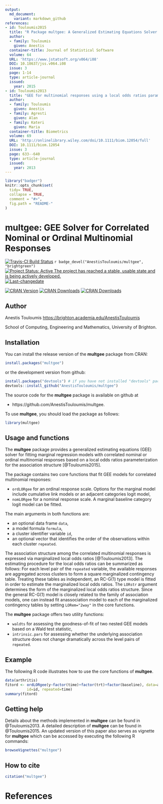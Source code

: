 ```yaml
---
output:
  md_document:
    variant: markdown_github
references:
- id: Touloumis2015
  title: "R Package multgee: A Generalized Estimating Equations Solver for Multinomial Responses"
  author:
  - family: Touloumis
    given: Anestis
  container-title: Journal of Statistical Software
  volume: 64
  URL: 'https://www.jstatsoft.org/v064/i08'
  DOI: 10.18637/jss.v064.i08
  issue: 3
  page: 1-14
  type: article-journal
  issued:
    year: 2015
- id: Touloumis2013
  title: "GEE for multinomial responses using a local odds ratios parameterization"
  author:
  - family: Touloumis
    given: Anestis
  - family: Agresti
    given: Alan
  - family: Kateri
    given: Maria
  container-title: Biometrics
  volume: 69
  URL: 'http://onlinelibrary.wiley.com/doi/10.1111/biom.12054/full'
  DOI: 10.1111/biom.12054
  issue: 3
  page: 633--640
  type: article-journal
  issued:
    year: 2013
---
```


<!-- README.md is generated from README.Rmd. Please edit that file -->

```r
library("badger")
knitr::opts_chunk$set(
  tidy= TRUE,
  collapse = TRUE,
  comment = "#>",
  fig.path = "README-"
)
```

# multgee: GEE Solver for Correlated Nominal or Ordinal Multinomial Responses


[![Travis-CI Build Status](https://travis-ci.org/AnestisTouloumis/multgee.svg?branch=master)](https://travis-ci.org/AnestisTouloumis/multgee)
`r badge_devel("AnestisTouloumis/multgee", "brightgreen")`
[![Project Status: Active The project has reached a stable, usable state and is being actively developed.](http://www.repostatus.org/badges/latest/active.svg)](http://www.repostatus.org/#active) 
[![Last-changedate](https://img.shields.io/badge/last%20change-`r gsub('-', '--', Sys.Date())`-brightgreen.svg)](/commits/master)


[![CRAN Version](http://www.r-pkg.org/badges/version/multgee?color=blue)](https://cran.r-project.org/package=multgee)
[![CRAN Downloads](http://cranlogs.r-pkg.org/badges/grand-total/multgee?color=blue)](http://cranlogs.r-pkg.org/badges/grand-total/multgee)
[![CRAN Downloads](http://cranlogs.r-pkg.org/badges/multgee)](http://cran.rstudio.com/web/packages/multgee/index.html)


## Author

Anestis Touloumis <https://brighton.academia.edu/AnestisTouloumis>

School of Computing, Engineering and Mathematics, University of Brighton. 


## Installation

You can install the release version of the **multgee** package from CRAN:

```r
install.packages("multgee")
```

or the development version from github:

```r
install.packages("devtools") # if you have not installed "devtools" package
devtools::install_github("AnestisTouloumis/multgee")
```

The source code for the **multgee** package is available on github at

- https://github.com/AnestisTouloumis/multgee.

To use **multgee**, you should load the package as follows:

```r
library(multgee)
```

## Usage and functions

The **multgee** package provides a generalized estimating equations (GEE) solver for fitting marginal regression models with correlated nominal or ordinal multinomial responses based on a local odds ratios parameterization for the association structure [@Touloumis2015].


The package contains two core functions that fit GEE models for correlated multinomial responses:

- `ordLORgee` for an ordinal response scale. Options for the marginal model include cumulative link models or an adjacent categories logit model,
- `nomLORgee` for a nominal response scale. A marginal baseline category logit model can be fitted.

The main arguments in both functions are: 

- an optional data frame `data`,
- a model formula `formula`,
- a cluster identifier variable `id`,
- an optional vector that identifies the order of the observations within each cluster `repeated`.


The association structure among the correlated multinomial responses is expressed via marginalized local odds ratios [@Touloumis2013]. The estimating procedure for the local odds ratios can be summarized as follows: For each level pair of the `repeated` variable, the available responses are aggregated across clusters to form a square marginalized contingency table. Treating these tables as independent, an RC-G(1) type model is fitted in order to estimate the marginalized local odds ratios. The `LORstr` argument determines the form of the marginalized local odds ratios structure. Since the general RC-G(1) model is closely related to the family of association models, one can instead fit anassociation model to each of the marginalized contingency tables by setting `LORem="2way"` in the core functions. 


The **multgee** package offers two utility functions:

- `waldts` for assessing the goodness-of-fit of two nested GEE models based on a Wald test statistic,
- `intrinsic.pars` for assessing whether the underlying association structure does not change dramatically across the level pairs of `repeated`.


## Example

The following R code illustrates how to use the core functions of **multgee**.

```r
data(arthritis)
fitord <- ordLORgee(y~factor(time)+factor(trt)+factor(baseline), data=arthritis,
          id=id, repeated=time)
summary(fitord) 
```

## Getting help
Details about the methods implemented in **multgee** can be found in @Touloumis2013. A detailed description of **multgee** can be found in @Touloumis2015. An updated version of this paper also serves as vignette for **multgee** which can be accessed by executing the following R commands: 

```r
browseVignettes("multgee")
```


## How to cite

```r
citation("multgee")
```

# References